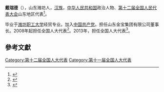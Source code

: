 '''戴瑞德'''（{{bd|1951年||}}），山东潍坊人，[[汉族|汉族]]，[[中华人民共和国|中华人民共和国]]政治人物、[[第十二届全国人民代表大会|第十二届全国人民代表大会]]山东地区代表<ref>{{cite web|author=新华网|title=第十一届全国人大代表|url=http://news.xinhuanet.com/ziliao/2008-03/03/content_7708230.htm?node=36628|publisher=新华网|accessdate=2014-01-07|archive-date=2014-01-10|archive-url=https://web.archive.org/web/20140110211415/http://news.xinhuanet.com/ziliao/2008-03/03/content_7708230.htm?node=36628|dead-url=no}}</ref>。

毕业于[[潍坊职工大学|潍坊职工大学]]经贸专业。加入[[中国共产党|中国共产党]]。担任山东金宝集团有限公司董事长。2008年起担任全国人大代表<ref>{{cite news|title=全国人大代表信息-戴瑞德|url= http://210.82.31.1:8084/delegate/viewDelegate.action?dbid=111380|accessdate=2013-04-05|newspaper=全国人大网|archive-url=https://web.archive.org/web/20140424093645/http://www.npc.gov.cn/delegate/viewDelegate.action?dbid=111380|archive-date=2014-04-24|dead-url=yes}}</ref>。2013年，担任全国人大代表<ref>{{cite news|title=全国人大代表信息-戴瑞德|url= http://210.82.31.1:8084/delegate/viewDelegate.action?dbid=121354|accessdate=2013-04-05|newspaper=全国人大网|archive-url=https://web.archive.org/web/20140424095154/http://www.npc.gov.cn/delegate/viewDelegate.action?dbid=121354|archive-date=2014-04-24|dead-url=yes}}</ref>。

==參考文獻==
{{reflist}}
{{中国政治人物小作品}}

[[Category:第十二届全国人大代表|Category:第十二届全国人大代表]]
[[Category:第十一届全国人大代表|Category:第十一届全国人大代表]]
